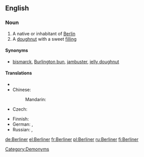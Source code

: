 ==English==

===Noun===
{{wikipedia}}
{{en-noun}}

# A native or inhabitant of [[Berlin]]
# A [[doughnut]] with a sweet [[filling]]

====Synonyms====
* {{sense|filled doughnut}} [[bismarck]], [[Burlington bun]], [[jambuster]], [[jelly doughnut]]

====Translations====
{{trans-top|native or inhabitant of Berlin}}
* {{trreq|Catalan}}
* Chinese:
*: Mandarin: {{t|zh|柏林人|tr=Bólínrén|sc=Hani}}
* Czech: {{t-|cs|Berlíňan|m}}
{{trans-mid}}
* Finnish: {{t|fi|berliiniläinen}}
* German: {{t|de|Berliner|m}},  {{t|de|Berlinerin|f}}
* Russian: {{t|ru|берлинец|m|tr=berlínec|sc=Cyrl}},  {{t|ru|берлинка|f|tr=berlínka|sc=Cyrl}}
{{trans-bottom}}

{{trans-top|doughnut}}
{{trans-mid}}
{{trans-bottom}}

[[Category:Demonyms]]

[[de:Berliner]]
[[el:Berliner]]
[[fr:Berliner]]
[[pl:Berliner]]
[[ru:Berliner]]
[[fi:Berliner]]
